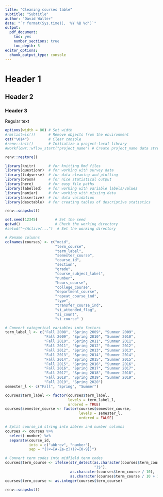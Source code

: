 ```yaml
---
title: "Cleaning courses table"
subtitle: "Subtitle"
author: "David Waller"
date: "`r format(Sys.time(), '%Y %B %d')`"
output:
  pdf_document:
    toc: yes
    number_sections: true
    toc_depth: 5
editor_options:
  chunk_output_type: console
---
```


# Header 1
## Header 2
### Header 3

Regular text

```r
options(width = 80) # Set width
#rm(list=ls())      # Remove objects from the environment
cat("\014")         # Clear console
#renv::init()       # Initialize a project-local library
#workflowr::wflow_start("project_name") # Create project_name data structure
```

```r
renv::restore()

library(knitr)      # for knitting Rmd files
library(questionr)  # for working with survey data
library(tidyverse)  # for data cleaning and plotting
library(broom)      # for nice statistical output
library(here)       # for easy file paths
library(labelled)   # for working with variable labels/values
library(naniar)     # for working with missing data
library(assertive)  # for data validation
library(desctable)  # for creating tables of descriptive statistics

renv::snapshot()
```

```r
set.seed(12345)        # Set the seed
getwd()                # Check the working directory
#setwd("~/Active/...")  # Set the working directory
```

```r
# Rename columns
colnames(courses) <- c("mcid",
                       "term_course",
                       "term_label",
                       "semester_course",
                       "course_id",
                       "section",
                       "grade",
                       "course_subject_label",
                       "number",
                       "hours_course",
                       "college_course",
                       "department_course",
                       "repeat_course_ind",
                       "type",
                       "transfer_course_ind",
                       "si_attended_flag",
                       "si_count",
                       "si_course" )
```

```r
# Convert categorical variables into factors
term_label_l <- c("Fall 2008", "Spring 2009", "Summer 2009", 
                  "Fall 2009", "Spring 2010", "Summer 2010",
                  "Fall 2010", "Spring 2011", "Summer 2011", 
                  "Fall 2011", "Spring 2012", "Summer 2012",
                  "Fall 2012", "Spring 2013", "Summer 2013", 
                  "Fall 2013", "Spring 2014", "Summer 2014",
                  "Fall 2014", "Spring 2015", "Summer 2015", 
                  "Fall 2015", "Spring 2016", "Summer 2016",
                  "Fall 2016", "Spring 2017", "Summer 2017", 
                  "Fall 2017", "Spring 2018", "Summer 2018",
                  "Fall 2018", "Spring 2019", "Summer 2019", 
                  "Fall 2019", "Spring 2020")
semester_l <- c("Fall", "Spring", "Summer")

courses$term_label <- factor(courses$term_label, 
                             levels = term_label_l, 
                             ordered = TRUE)
courses$semester_course <- factor(courses$semester_course, 
                                  levels = semester_l, 
                                  ordered = FALSE)
```

```r
# Split course_id string into abbrev and number columns
courses <- courses %>% 
  select(-number) %>% 
  separate(course_id, 
           into = c("abbrev", "number"),
           sep = "(?<=[A-Za-z])(?=[0-9])")
```

```r
# Convert term codes into midfield term codes
courses$term_course <- ifelse(str_detect(as.character(courses$term_course / 10), 
                                         "1$"), 
                              as.character(courses$term_course / 10), 
                              as.character(courses$term_course / 10 + 1))
courses$term_course <- as.integer(courses$term_course)
```

```r
renv::snapshot()
```